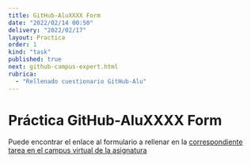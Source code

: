 ```yaml
---
title: GitHub-AluXXXX Form
date: "2022/02/14 00:50"
delivery: "2022/02/17"
layout: Practica
order: 1
kind: "task"
published: true
next: github-campus-expert.html
rubrica:
  - "Rellenado cuestionario GitHub-Alu"
---
```


# Práctica GitHub-AluXXXX Form


Puede encontrar el enlace al formulario a rellenar en la 
[correspondiente tarea en el campus virtual de la asignatura](https://campusingenieriaytecnologia2122.ull.es/mod/assign/view.php?id=21205&forceview=1)


